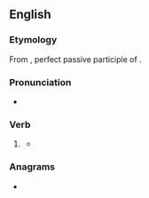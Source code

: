 ==English==

===Etymology===
From {{etyl|la|en}} {{m|la|absorptus}}, perfect passive participle of {{m|la|absorbeō||absorb}}.

===Pronunciation===
* {{a|US}} {{IPA|/æbˈsɔɹpt/|/æbˈzɔɹpt/|/əbˈsɔɹpt/|/əbˈzɔɹpt/|lang=en}}

===Verb===
{{head|en|verb form}}

# {{lb|en|archaic}} {{inflection of|absorb||past|part|lang=en}}
#* {{quote-book|lang=en|passage='''Absorpt''' in care.|author=[[w:Alexander Pope|Alexander Pope]]}}

===Anagrams===
* {{anagrams|en|a=aboprst|Bastrop|barpost|bartops|topbars}}